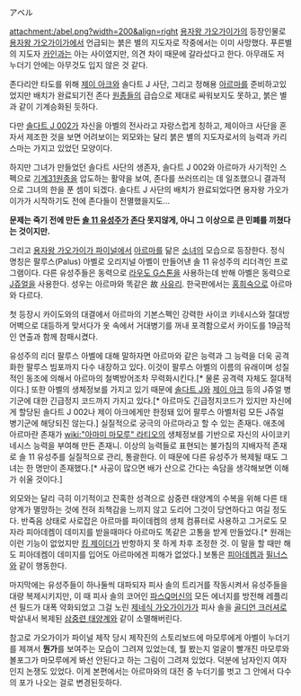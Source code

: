 アベル

attachment:/abel.png?width=200&align=right [[용자왕 가오가이가]]의 등장인물로 [[용자왕 가오가이가]]에서 언급되는 붉은 별의 지도자로 작중에서는 이미 사망했다. 푸른별의 지도자 [[카인(용자왕 가오가이가)|카인]]과는 아는 사이였지만, 의견 차이 때문에 갈라섰다고 한다. 아무래도 저 누더기 안에는 아무것도 입지 않은 것 같다.

존다리안 타도를 위해 [[제이 아크]]와 솔다트 J 사단, 그리고 정해용 [[아르마]]를 준비하고있었지만 배치가 완료되기전 존다 [[원종]]들의 급습으로 제대로 싸워보지도 못하고, 붉은 별과 같이 기계승화된 듯하다.

다만 [[솔다트 J 002]]가 자신을 아벨의 전사라고 자랑스럽게 칭하고, 제이아크 사단을 혼자서 제조한 것을 보면 어려보이는 외모와는 달리 붉은 별의 지도자로서의 능력과 카리스마는 가지고 있었던 모양이다.

하지만 그녀가 만들었던 솔다트 사단의 생존자, 솔다트 J 002와 아르마가 사기적인 스펙으로 [[기계31원종]]을 압도하는 활약을 보여, 존다를 쓰러뜨리는 데 일조했으니 결과적으로 그녀의 한을 푼 셈이 되겠다. 솔다트 J 사단의 배치가 완료되었다면 용자왕 가오가이가가 시작하기도 전에 존다들이 전멸했을지도...

'''문제는 죽기 전에 만든 [[솔 11 유성주]]가 [[존다]] 못지않게, 아니 그 이상으로 큰 민폐를 끼쳤다는 것이지만.'''

그리고 [[용자왕 가오가이가 파이널]]에서 [[아르마]]를 닮은 [[소녀]]의 모습으로 등장한다. 정식 명칭은 팔루스(Palus) 아벨로 오리지널 아벨이 만들어낸 솔 11 유성주의 리더격인 프로그램이다. 다른 유성주들은 동력으로 [[라우도 G스톤]]을 사용하는데 반해 아벨은 동력으로 [[J쥬얼]]을 사용한다. 성우는 아르마와 똑같은 故 [[사유리]]. 한국판에서는 [[홍희숙]]으로 아르마와 다르다.

첫 등장시 카이도와의 대결에서 아르마의 기본스펙인 강력한 사이코 키네시스와 절대방어벽으로 대등하게 맞서다가 옷 속에서 거대병기를 꺼내 포격함으로서 카이도를 19금적인 연출과 함께 참패시켰다.

유성주의 리더 팔루스 아벨에 대해 말하자면 아르마와 같은 능력과 그 능력을 더욱 공격화한 팔루스 빔포까지 다수 내장하고 있다. 이것이 팔루스 아벨의 이름의 유래이며 성질적인 동조에 의해서 아르마의 철벽방어조차 무력화시킨다.[* 물론 공격력 자체도 절대적이다.] 또한 아벨의 생체정보를 가지고 있기 때문에 [[솔다트 J]]와 [[제이 아크]] 등의 J쥬얼 병기군에 대한 긴급정지 코드까지 가지고 있다.[* 아르마도 긴급정지코드가 있지만 자신에게 할당된 솔다트 J 002나 제이 아크에게만 한정돼 있어 팔루스 아벨처럼 모든 J쥬얼 병기군에 해당되진 않는다.] 실질적으로 궁극의 아르마라고 할 수 있는 존재다. 애초에 아르마란 존재가 [[wiki:"아마미 마모루" 라티오]]의 생체정보를 기반으로 자신의 사이코키네시스 능력을 부여해 만든 존재니. 이상의 능력들로 표현되는 불가침의 지배자적 존재로 솔 11 유성주를 실질적으로 관리, 통괄한다. 이 때문에 다른 유성주가 복제될 때도 그녀는 한 명만이 존재했다.[* 사공이 많으면 배가 산으로 간다는 속담을 생각해보면 이해가 쉬울 것이다.]

외모와는 달리 극히 이기적이고 잔혹한 성격으로 삼중련 태양계의 수복을 위해 다른 태양계가 멸망하는 것에 전혀 죄책감을 느끼지 않고 도리어 그것이 당연하다고 여길 정도다. 반죽음 상태로 사로잡은 아르마를 파이데켐의 생체 컴퓨터로 사용하고 그거로도 모자라 피아데켐이 데미지를 받을때마다 아르마도 똑같은 고통을 받게 만들었다.[* 원래는 이런 기능이 없었지만 [[킹 제이더]]가 반항하지 못 하게 차후 조정한 것. 이 말을 할 때만 해도 피아데켐이 데미지를 입어도 아르마에겐 피해가 없었다.] 보통은 [[피아데켐]]과 [[필너스]]와 같이 행동한다.

마지막에는 유성주들이 하나둘씩 대파되자 피사 솔의 트리거를 작동시켜서 유성주들을 대량 복제시키지만, 이 때 피사 솔의 코어인 [[파스Q머신]]의 모든 에너지를 방전해 레플리션 필드가 대폭 약화되었고 그걸 노린 [[제네식 가오가이가]]가 피사 솔을 [[골디언 크러셔]]로 박살내서 복제된 [[삼중련 태양계]]와 같이 소멸해버린다.

참고로 가오가이가 파이널 제작 당시 제작진의 스토리보드에 마모루에게 아벨이 누더기를 제껴서 '''뭔가'''를 보여주는 모습이 그려져 있었는데, 뭘 봤는지 얼굴이 빨개진 마모루와 볼포그가 마모루에게 봐선 안된다고 하는 그림이 그려져 있었다. 덕분에 남자인지 여자인지 논쟁도 있었다. 이게 본편에서는 아르마와의 대전 중 누더기를 벗고 그 안에서 다수의 포가 나오는 걸로 변경된듯하다.
